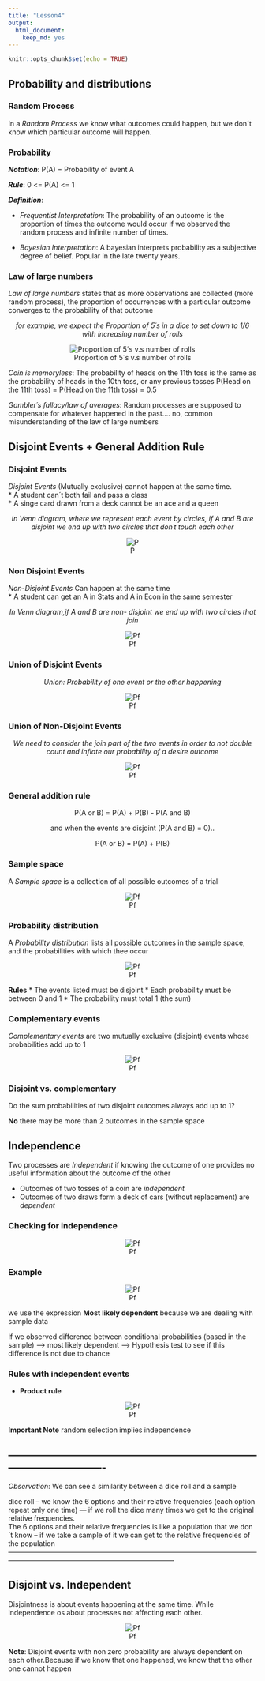 ```yaml
---
title: "Lesson4"
output: 
  html_document: 
    keep_md: yes
---
```



```r
knitr::opts_chunk$set(echo = TRUE)
```
 
## **Probability and distributions**

### **Random Process**

In a *Random Process* we know what outcomes could happen, but we don´t know which particular outcome will happen.  

### **Probability** 

***Notation***: P(A) = Probability of event A   

***Rule***: 0 <= P(A) <= 1

***Definition***:

* *Frequentist Interpretation*: The probability of an outcome is the proportion of times the outcome would occur if we observed the random process and infinite number of times.

* *Bayesian Interpretation*: A bayesian interprets probability as a subjective degree of belief. Popular in the late twenty years.

### **Law of large numbers** 

*Law of large numbers* states that as more observations are collected (more random process), the proportion of occurrences with a particular outcome converges to the probability of that outcome

<center>
*for example, we expect the Proportion of 5´s in a dice  to set down to 1/6 with increasing number of rolls*
</center>
<center>
![Proportion of 5´s v.s number of rolls](C:\Users\pablo\Desktop\Probability-and-Data-with-R\Images\law of large numbers.PNG)
</center>

*Coin is memoryless*: The probability of heads on the 11th toss is the same as the probability of heads in the 10th toss, or any previous tosses
P(Head on the 11th toss) = P(Head on the 11th toss) = 0.5

*Gambler´s fallacy/law of averages*: Random processes are supposed to compensate for whatever happened in the past.... no, common misunderstanding of the law of large numbers


## **Disjoint Events + General Addition Rule**

### **Disjoint Events**  

*Disjoint Events* (Mutually exclusive) cannot happen at the same time.  
* A student can´t both fail and pass a class   
* A singe card drawn from a deck cannot be an ace and a queen    

<center>
*In Venn diagram, where we  represent each event by circles, if A and B are disjoint we end up with two circles that don´t touch each other*
</center>
<center>
![P](C:\Users\pablo\Desktop\Probability-and-Data-with-R\Images\disjoint.PNG)
</center>

### **Non Disjoint Events**

*Non-Disjoint Events*  Can happen at  the same time    
* A student can get an A in Stats and A in Econ in the same semester  

<center>
*In Venn diagram,if A and B are non- disjoint we end up with two circles that join*
</center>
<center>
![Pf](C:\Users\pablo\Desktop\Probability-and-Data-with-R\Images\nondis.PNG)
</center>

### **Union of Disjoint Events**

<center>
*Union: Probability of one event or the other happening*
</center>
<center>
![Pf](C:\Users\pablo\Desktop\Probability-and-Data-with-R\Images\union.PNG)
</center>

### **Union of Non-Disjoint Events**

<center>
*We need to consider the join part of the two events in order to not double count and inflate our probability of a desire outcome*
</center>
<center>
![Pf](C:\Users\pablo\Desktop\Probability-and-Data-with-R\Images\uniondis.PNG)
</center>

### **General addition rule**

<center>
P(A or B) = P(A) + P(B) - P(A and B)

and when the events are disjoint (P(A and B) = 0)..

P(A or B) = P(A) + P(B) 
</center>

### **Sample space**

A *Sample space* is a collection of all possible outcomes of a trial

</center>
<center>
![Pf](C:\Users\pablo\Desktop\Probability-and-Data-with-R\Images\sampe.PNG)
</center>

### **Probability distribution**

A *Probability distribution* lists all possible outcomes in the sample space, and the probabilities with which thee occur

<center>
![Pf](C:\Users\pablo\Desktop\Probability-and-Data-with-R\Images\prodist.PNG)
</center>

**Rules**
* The events listed must be disjoint
* Each probability must be between 0 and 1
* The probability must total 1 (the sum)


### **Complementary events**

*Complementary events* are two mutually exclusive (disjoint) events whose probabilities add up to 1 

<center>
![Pf](C:\Users\pablo\Desktop\Probability-and-Data-with-R\Images\com.PNG)
</center>

### **Disjoint vs. complementary**

Do the sum probabilities of two disjoint outcomes always add up to 1?

**No** there may be more than 2 outcomes in the sample space 

## **Independence**

Two processes are *Independent* if knowing the outcome of one provides no useful information about the outcome of the other

* Outcomes of two tosses of a coin are *independent*
* Outcomes of two draws form a deck of cars (without replacement) are *dependent*

### **Checking for independence**

<center>
![Pf](C:\Users\pablo\Desktop\Probability-and-Data-with-R\Images\depen.PNG)
</center>

### **Example**

<center>
![Pf](C:\Users\pablo\Desktop\Probability-and-Data-with-R\Images\ex.PNG)
</center>

we use the expression **Most likely dependent** because we are dealing with sample data

If we observed difference between conditional probabilities (based in the sample) --> most likely dependent ---> Hypothesis test to see if this difference is not due to chance


### **Rules with independent events**

* **Product rule**

<center>
![Pf](C:\Users\pablo\Desktop\Probability-and-Data-with-R\Images\prod.PNG)
</center>

**Important Note** random selection implies independence 

----------------------------------------------------------------------------------------------------
----------------------------------------------------------------------------------------------------
*Observation*: We can see a similarity between a dice roll and a sample

dice roll -- we know the 6 options and their relative frequencies (each option repeat only one time) --- if we roll the dice many times we get to the original relative frequencies.     
The 6 options and their relative frequencies is like a population that we don´t know -- if we take a sample of it we can get to the relative frequencies of the population  
------------------------------------------------------------------------------------------------------------------------------------------------------------------------------------


## **Disjoint vs. Independent**


Disjointness is about events happening at the same time. While independence os about processes not affecting each other.


<center>
![Pf](C:\Users\pablo\Desktop\Probability-and-Data-with-R\Images\ff.PNG)
</center>

**Note**: Disjoint events with non zero probability are always dependent on each other.Because if we know that one happened, we know that the other one cannot happen











